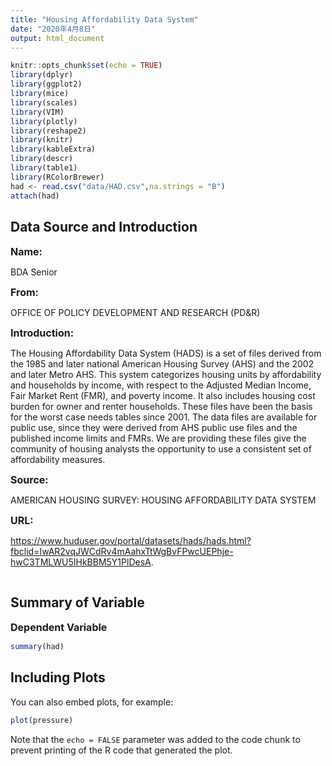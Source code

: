 ```yaml
---
title: "Housing Affordability Data System"
date: "2020年4月8日"
output: html_document
---
```


```r
knitr::opts_chunk$set(echo = TRUE)
library(dplyr)
library(ggplot2)
library(mice)
library(scales)
library(VIM)
library(plotly)
library(reshape2)
library(knitr)
library(kableExtra)
library(descr)
library(table1)
library(RColorBrewer)
had <- read.csv("data/HAD.csv",na.strings = "B")
attach(had)
```

## Data Source and Introduction
<font size="3">**Name:**</font>
  
BDA Senior

<font size="3">**From:**</font>

OFFICE OF POLICY DEVELOPMENT AND RESEARCH (PD&R)

<font size="3">**Introduction:**</font>

The Housing Affordability Data System (HADS) is a set of files derived from the 1985 and later national American Housing Survey (AHS) and the 2002 and later Metro AHS. This system categorizes housing units by affordability and households by income, with respect to the Adjusted Median Income, Fair Market Rent (FMR), and poverty income. It also includes housing cost burden for owner and renter households. These files have been the basis for the worst case needs tables since 2001. The data files are available for public use, since they were derived from AHS public use files and the published income limits and FMRs. We are providing these files give the community of housing analysts the opportunity to use a consistent set of affordability measures.

<font size="3">**Source:**</font>
  
AMERICAN HOUSING SURVEY: HOUSING AFFORDABILITY DATA SYSTEM

<font size="3">**URL:**</font>
  
<https://www.huduser.gov/portal/datasets/hads/hads.html?fbclid=IwAR2vqJWCdRv4mAahxTtWgBvFPwcUEPhje-hwC3TMLWU5IHkBBM5Y1PlDesA>.
```r

```


## Summary of Variable
<font size="3">**Dependent Variable**</font>
```r
summary(had)
```

## Including Plots

You can also embed plots, for example:

```r
plot(pressure)
```

Note that the `echo = FALSE` parameter was added to the code chunk to prevent printing of the R code that generated the plot.
